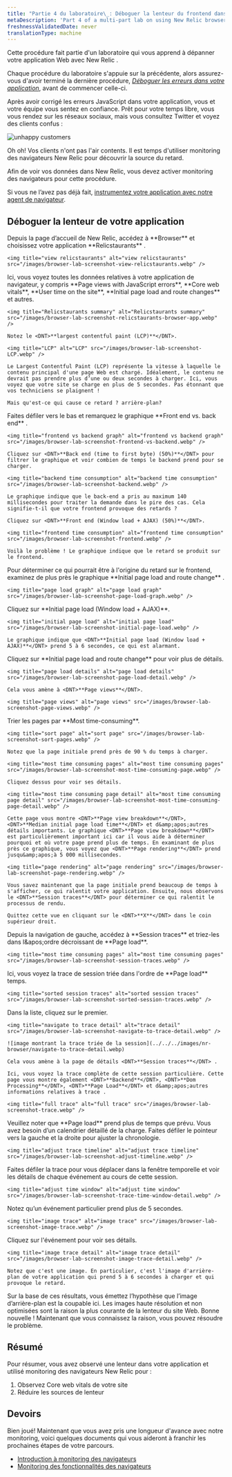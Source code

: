 ```yaml
---
title: "Partie 4 du laboratoire\_: Déboguer la lenteur du frontend dans votre application"
metaDescription: 'Part 4 of a multi-part lab on using New Relic browser monitoring to troubleshoot your site: Debug your frontend'
freshnessValidatedDate: never
translationType: machine
---
```


<Callout variant="course" title="laboratoire">
  Cette procédure fait partie d'un laboratoire qui vous apprend à dépanner votre application Web avec New Relic <InlinePopover type="browser" />.

  Chaque procédure du laboratoire s'appuie sur la précédente, alors assurez-vous d'avoir terminé la dernière procédure, [*Déboguer les erreurs dans votre application*](/docs/browser/new-relic-browser/lab/debug-errors), avant de commencer celle-ci.
</Callout>

Après avoir corrigé les erreurs JavaScript dans votre application, vous et votre équipe vous sentez en confiance. Prêt pour votre temps libre, vous vous rendez sur les réseaux sociaux, mais vous consultez Twitter et voyez des clients confus :

<img title="unhappy customers" alt="unhappy customers" src="/images/browser-lab-screenshot-tweet.webp" />

Oh oh! Vos clients n'ont pas l'air contents. Il est temps d'utiliser monitoring des navigateurs New Relic pour découvrir la source du retard.

<Callout variant="important">
  Afin de voir vos données dans New Relic, vous devez activer monitoring des navigateurs pour cette procédure.

  Si vous ne l’avez pas déjà fait, [instrumentez votre application avec notre agent de navigateur](/docs/browser/new-relic-browser/lab/install-browser-agent).
</Callout>

## Déboguer la lenteur de votre application

<Steps>
  <Step>
    Depuis la page d’accueil de New Relic, accédez à <DNT>**Browser**</DNT> et choisissez votre application <DNT>**Relicstaurants**</DNT> .

    <img title="view relicstaurants" alt="view relicstaurants" src="/images/browser-lab-screenshot-view-relicstaurants.webp" />
  </Step>

  <Step>
    Ici, vous voyez toutes les données relatives à votre application de navigateur, y compris <DNT>**Page views with JavaScript errors**</DNT>, <DNT>**Core web vitals**</DNT>, <DNT>**User time on the site**</DNT>, <DNT>**Initial page load and route changes**</DNT> et autres.

    <img title="Relicstaurants summary" alt="Relicstaurants summary" src="/images/browser-lab-screenshot-relicstaurants-browser-app.webp" />

    Notez le <DNT>**largest contentful paint (LCP)**</DNT>.

    <img title="LCP" alt="LCP" src="/images/browser-lab-screenshot-LCP.webp" />

    Le Largest Contentful Paint (LCP) représente la vitesse à laquelle le contenu principal d'une page Web est chargé. Idéalement, le contenu ne devrait pas prendre plus d’une ou deux secondes à charger. Ici, vous voyez que votre site se charge en plus de 5 secondes. Pas étonnant que vos techniciens se plaignent !

    Mais qu'est-ce qui cause ce retard ? arrière-plan?
  </Step>

  <Step>
    Faites défiler vers le bas et remarquez le graphique <DNT>**Front end vs. back end**</DNT> .

    <img title="frontend vs backend graph" alt="frontend vs backend graph" src="/images/browser-lab-screenshot-frontend-vs-backend.webp" />

    Cliquez sur <DNT>**Back end (time to first byte) (50%)**</DNT> pour filtrer le graphique et voir combien de temps le backend prend pour se charger.

    <img title="backend time consumption" alt="backend time consumption" src="/images/browser-lab-screenshot-backend.webp" />

    Le graphique indique que le back-end a pris au maximum 140 millisecondes pour traiter la demande dans le pire des cas. Cela signifie-t-il que votre frontend provoque des retards ?

    Cliquez sur <DNT>**Front end (Window load + AJAX) (50%)**</DNT>.

    <img title="frontend time consumption" alt="frontend time consumption" src="/images/browser-lab-screenshot-frontend.webp" />

    Voilà le problème ! Le graphique indique que le retard se produit sur le frontend.
  </Step>

  <Step>
    Pour déterminer ce qui pourrait être à l'origine du retard sur le frontend, examinez de plus près le graphique <DNT>**Initial page load and route change**</DNT> .

    <img title="page load graph" alt="page load graph" src="/images/browser-lab-screenshot-page-load-graph.webp" />
  </Step>

  <Step>
    Cliquez sur <DNT>**Initial page load (Window load + AJAX)**</DNT>.

    <img title="initial page load" alt="initial page load" src="/images/browser-lab-screenshot-initial-page-load.webp" />

    Le graphique indique que <DNT>**Initial page load (Window load + AJAX)**</DNT> prend 5 à 6 secondes, ce qui est alarmant.
  </Step>

  <Step>
    Cliquez sur <DNT>**Initial page load and route change**</DNT> pour voir plus de détails.

    <img title="page load details" alt="page load details" src="/images/browser-lab-screenshot-page-load-detail.webp" />

    Cela vous amène à <DNT>**Page views**</DNT>.

    <img title="page views" alt="page views" src="/images/browser-lab-screenshot-page-views.webp" />
  </Step>

  <Step>
    Trier les pages par <DNT>**Most time-consuming**</DNT>.

    <img title="sort page" alt="sort page" src="/images/browser-lab-screenshot-sort-pages.webp" />

    Notez que la page initiale prend près de 90 % du temps à charger.

    <img title="most time consuming pages" alt="most time consuming pages" src="/images/browser-lab-screenshot-most-time-consuming-page.webp" />

    Cliquez dessus pour voir ses détails.

    <img title="most time consuming page detail" alt="most time consuming page detail" src="/images/browser-lab-screenshot-most-time-consuming-page-detail.webp" />

    Cette page vous montre <DNT>**Page view breakdown**</DNT>, <DNT>**Median initial page load time**</DNT> et d&amp;apos;autres détails importants. Le graphique <DNT>**Page view breakdown**</DNT> est particulièrement important ici car il vous aide à déterminer pourquoi et où votre page prend plus de temps. En examinant de plus près ce graphique, vous voyez que <DNT>**Page rendering**</DNT> prend jusqu&amp;apos;à 5 000 millisecondes.

    <img title="page rendering" alt="page rendering" src="/images/browser-lab-screenshot-page-rendering.webp" />

    Vous savez maintenant que la page initiale prend beaucoup de temps à s'afficher, ce qui ralentit votre application. Ensuite, nous observons le <DNT>**Session traces**</DNT> pour déterminer ce qui ralentit le processus de rendu.

    Quittez cette vue en cliquant sur le <DNT>**X**</DNT> dans le coin supérieur droit.
  </Step>

  <Step>
    Depuis la navigation de gauche, accédez à <DNT>**Session traces**</DNT> et triez-les dans l&amp;apos;ordre décroissant de <DNT>**Page load**</DNT>.

    <img title="most time consuming pages" alt="most time consuming pages" src="/images/browser-lab-screenshot-session-traces.webp" />
  </Step>

  <Step>
    Ici, vous voyez la trace de session triée dans l'ordre de <DNT>**Page load**</DNT> temps.

    <img title="sorted session traces" alt="sorted session traces" src="/images/browser-lab-screenshot-sorted-session-traces.webp" />
  </Step>

  <Step>
    Dans la liste, cliquez sur le premier.

    <img title="navigate to trace detail" alt="trace detail" src="/images/browser-lab-screenshot-navigate-to-trace-detail.webp" />

    ![image montrant la trace triée de la session](../../../images/nr-browser/navigate-to-trace-detail.webp)

    Cela vous amène à la page de détails <DNT>**Session traces**</DNT> .

    Ici, vous voyez la trace complète de cette session particulière. Cette page vous montre également <DNT>**Backend**</DNT>, <DNT>**Dom Processing**</DNT>, <DNT>**Page Load**</DNT> et d&amp;apos;autres informations relatives à trace .

    <img title="full trace" alt="full trace" src="/images/browser-lab-screenshot-trace.webp" />
  </Step>

  <Step>
    Veuillez noter que <DNT>**Page load**</DNT> prend plus de temps que prévu. Vous avez besoin d’un calendrier détaillé de la charge. Faites défiler le pointeur vers la gauche et la droite pour ajuster la chronologie.

    <img title="adjust trace timeline" alt="adjust trace timeline" src="/images/browser-lab-screenshot-adjust-timeline.webp" />
  </Step>

  <Step>
    Faites défiler la trace pour vous déplacer dans la fenêtre temporelle et voir les détails de chaque événement au cours de cette session.

    <img title="adjust time window" alt="adjust time window" src="/images/browser-lab-screenshot-trace-time-window-detail.webp" />
  </Step>

  <Step>
    Notez qu’un événement particulier prend plus de 5 secondes.

    <img title="image trace" alt="image trace" src="/images/browser-lab-screenshot-image-trace.webp" />
  </Step>

  <Step>
    Cliquez sur l'événement pour voir ses détails.

    <img title="image trace detail" alt="image trace detail" src="/images/browser-lab-screenshot-image-trace-detail.webp" />

    Notez que c'est une image. En particulier, c'est l'image d'arrière-plan de votre application qui prend 5 à 6 secondes à charger et qui provoque le retard.
  </Step>
</Steps>

Sur la base de ces résultats, vous émettez l’hypothèse que l’image d’arrière-plan est la coupable ici. Les images haute résolution et non optimisées sont la raison la plus courante de la lenteur du site Web. Bonne nouvelle ! Maintenant que vous connaissez la raison, vous pouvez résoudre le problème.

## Résumé

Pour résumer, vous avez observé une lenteur dans votre application et utilisé monitoring des navigateurs New Relic pour :

1. Observez Core web vitals de votre site
2. Réduire les sources de lenteur

## Devoirs

Bien joué! Maintenant que vous avez pris une longueur d'avance avec notre monitoring, voici quelques documents qui vous aideront à franchir les prochaines étapes de votre parcours.

* [Introduction à monitoring des navigateurs](/docs/browser/browser-monitoring/getting-started/introduction-browser-monitoring/)
* [Monitoring des fonctionnalités des navigateurs](/docs/browser/new-relic-browser/browser-pro-features/intro-to-browser-pro-features)